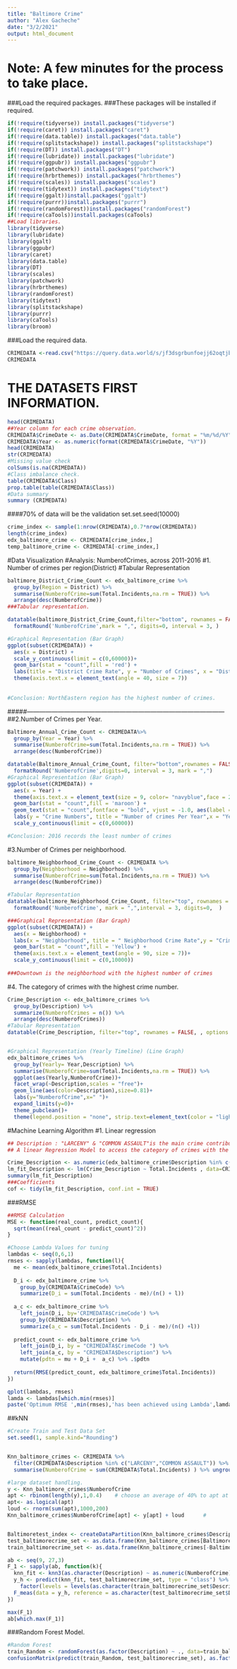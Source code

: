 ---
title: "Baltimore Crime"
author: "Alex Gacheche"
date: "3/2/2021"
output: html_document
---

# Note: A few minutes for the process to take place.
###Load the required packages.
###These packages will be installed if required.
```{R}
if(!require(tidyverse)) install.packages("tidyverse")
if(!require(caret)) install.packages("caret")
if(!require(data.table)) install.packages("data.table")
if(!require(splitstackshape)) install.packages("splitstackshape")
if(!require(DT)) install.packages("DT")
if(!require(lubridate)) install.packages("lubridate")
if(!require(ggpubr)) install.packages("ggpubr")
if(!require(patchwork)) install.packages("patchwork")
if(!require(hrbrthemes)) install.packages("hrbrthemes")
if(!require(scales)) install.packages("scales")
if(!require(tidytext)) install.packages("tidytext")
if(!require(ggalt))install.packages("ggalt")
if(!require(purrr))install.packages("purrr")
if(!require(randomForest))install.packages("randomForest")
if(!require(caTools))install.packages(caTools)
##Load libraries.
library(tidyverse)
library(lubridate)
library(ggalt)
library(ggpubr)
library(caret)
library(data.table)
library(DT)
library(scales)   
library(patchwork) 
library(hrbrthemes)
library(randomForest)   
library(tidytext)  
library(splitstackshape)    
library(purrr)
library(caTools)
library(broom)
```

###Load the required data.
```{r}
CRIMEDATA <-read.csv("https://query.data.world/s/jf3dsgrbunfoejj62oqtjbaa3ujx2a") 
CRIMEDATA
```

# THE DATASETS FIRST INFORMATION.
```{r}
head(CRIMEDATA)
##Year column for each crime observation.
CRIMEDATA$CrimeDate <- as.Date(CRIMEDATA$CrimeDate, format = "%m/%d/%Y")
CRIMEDATA$Year <- as.numeric(format(CRIMEDATA$CrimeDate, "%Y"))
head(CRIMEDATA)
str(CRIMEDATA)
#Missing value check
colSums(is.na(CRIMEDATA))
#Class imbalance check.
table(CRIMEDATA$Class)
prop.table(table(CRIMEDATA$Class))
#Data summary
summary (CRIMEDATA)
```

####70% of data will be the validation set.set.seed(10000)
```{r}
crime_index <- sample(1:nrow(CRIMEDATA),0.7*nrow(CRIMEDATA))
length(crime_index)
edx_baltimore_crime <- CRIMEDATA[crime_index,]
temp_baltimore_crime <- CRIMEDATA[-crime_index,]
```
#Data Visualization
#Analysis: NumberofCrimes,  across 2011-2016
#1. Number of crimes per region(District) 
#Tabular Representation
```{r}
baltimore_District_Crime_Count <- edx_baltimore_crime %>% 
  group_by(Region = District) %>%
  summarise(NumberofCrime=sum(Total.Incidents,na.rm = TRUE)) %>% 
  arrange(desc(NumberofCrime))
###Tabular representation.

datatable(baltimore_District_Crime_Count,filter="bottom", rownames = FALSE, options = list(pageLength = 49)) %>%
  formatRound('NumberofCrime',mark = ",", digits=0, interval = 3, ) 

#Graphical Representation (Bar Graph)
ggplot(subset(CRIMEDATA)) +
  aes(x = District) +
  scale_y_continuous(limit = c(0,60000))+
  geom_bar(stat = "count",fill = 'red') + 
  labs(title = "District Crime Rate", y = "Number of Crimes", x = "Districts") +
  theme(axis.text.x = element_text(angle = 40, size = 7)) 
  
  
#Conclusion: NorthEastern region has the highest number of crimes.
```

#####------------------------------------------------------------------------------------------------
##2.Number of Crimes per Year.

```{r}
Baltimore_Annual_Crime_Count <- CRIMEDATA%>% 
  group_by(Year = Year) %>%
  summarise(NumberofCrime=sum(Total.Incidents,na.rm = TRUE)) %>%   
  arrange(desc(NumberofCrime))

datatable(Baltimore_Annual_Crime_Count, filter="bottom",rownames = FALSE,options = list(scrollX=TRUE) ) %>%
  formatRound('NumberofCrime',digits=0, interval = 3, mark = ",") 
#Graphical Representation (Bar Graph)
ggplot(subset(CRIMEDATA)) +
  aes(x = Year) +
  theme(axis.text.x = element_text(size = 9, color= "navyblue",face = 2, angle =70)) +
  geom_bar(stat = "count",fill = 'maroon') + 
  geom_text(stat = "count",fontface = "bold", vjust = -1.0, aes(label = ..count..), color = "black") +
  labs(y = "Crime Numbers", title = "Number of crimes Per Year",x = "Years") +
  scale_y_continuous(limit = c(0,60000))

#Conclusion: 2016 records the least number of crimes
```
#3.Number of Crimes per neighborhood.
```{r}
baltimore_Neighborhood_Crime_Count <- CRIMEDATA %>% 
  group_by(Neighborhood = Neighborhood) %>%
  summarise(NumberofCrime=sum(Total.Incidents,na.rm = TRUE)) %>% 
  arrange(desc(NumberofCrime))

#Tabular Representation
datatable(baltimore_Neighborhood_Crime_Count, filter="top", rownames = FALSE, options = list(pageLength = 49) ) %>%
  formatRound('NumberofCrime', mark = ",",interval = 3, digits=0,  ) 

###Graphical Representation (Bar Graph)
ggplot(subset(CRIMEDATA)) +
  aes(x = Neighborhood) +
  labs(x = "Neighborhood", title = " Neighborhood Crime Rate",y = "Crime Number") +
  geom_bar(stat = "count",fill = 'Yellow') + 
  theme(axis.text.x = element_text(angle = 90, size = 7))+
  scale_y_continuous(limit = c(0,10000))
  
###Downtown is the neighborhood with the highest number of crimes
```
#4. The category of crimes with the highest crime number.


```{r}
Crime_Description <- edx_baltimore_crimes %>% 
  group_by(Description) %>%
  summarize(NumberofCrimes = n()) %>%
  arrange(desc(NumberofCrimes))
#Tabular Representation
datatable(Crime_Description, filter="top", rownames = FALSE, , options = list(pageLength = 50)) 


#Graphical Representation (Yearly Timeline) (Line Graph)
edx_baltimore_crimes %>% 
  group_by(Yearly= Year,Description) %>% 
  summarise(NumberofCrime=sum(Total.Incidents,na.rm = TRUE)) %>% 
  ggplot(aes(Yearly,NumberofCrime))+
  facet_wrap(~Description,scales = "free")+
  geom_line(aes(color=Description),size=0.81)+
  labs(y="NumberofCrime",x=" ")+
  expand_limits(y=0)+ 
  theme_pubclean()+
  theme(legend.position = "none", strip.text=element_text(color = "lightblue", face="bold"), strip.background = element_rect(fill="purple"))
```

#Machine Learning Algorithm
#1. Linear regression

```{r}
## Description : "LARCENY" & "COMMON ASSAULT"is the main crime contributor in Baltimore 2011-2016.  
## A linear Regression Model to access the category of crimes with the highest number of crimes. 

Crime_Description <- as.numeric(edx_baltimore_crime$Description %in% c("LARCENY","COMMON ASSAULT"))
lm_fit_Description <- lm(Crime_Description ~ Total.Incidents , data=CRIMEDATA[c(crime_index), ])
summary(lm_fit_Description)
###Coefficients
cof <- tidy(lm_fit_Description, conf.int = TRUE)
```

###RMSE
```{r}
##RMSE Calculation
MSE <- function(real_count, predict_count){
  sqrt(mean((real_count - predict_count)^2))
}

#Choose Lambda Values for tuning
lambdas <- seq(0,6,1)
rmses <- sapply(lambdas, function(l){
  me <- mean(edx_baltimore_crime$Total.Incidents)
  
  D_i <- edx_baltimore_crime %>%
    group_by(CRIMEDATA$CrimeCode) %>%
    summarize(D_i = sum(Total.Incidents - me)/(n() + l))
  
  a_c <- edx_baltimore_crime %>%
    left_join(D_i, by='CRIMEDATA$CrimeCode') %>% 
    group_by(CRIMEDATA$Description) %>%
    summarize(a_c = sum(Total.Incidents - D_i - me)/(n() +l))
  
  predict_count <- edx_baltimore_crime %>%
    left_join(D_i, by = "CRIMEDATA$CrimeCode ") %>%
    left_join(a_c, by = "CRIMEDATA$Description") %>%
    mutate(pdtn = mu + D_i +  a_c) %>% .$pdtn
  
  return(RMSE(predict_count, edx_baltimore_crime$Total.Incidents))
})

qplot(lambdas, rmses)
lamda <- lambdas[which.min(rmses)]
paste('Optimum RMSE ',min(rmses),'has been achieved using Lambda',lamda)
```

##kNN
```{r}
#Create Train and Test Data Set
set.seed(1, sample.kind="Rounding")


Knn_baltimore_crimes <- CRIMEDATA %>% 
  filter(CRIMEDATA$Description %in% c("LARCENY","COMMON ASSAULT")) %>% group_by(District,Description)%>% 
  summarise(NumberofCrime = sum(CRIMEDATA$Total.Incidents) ) %>% ungroup() 

#large dataset handling.
y <- Knn_baltimore_crimes$NumberofCrime
apt <- rbinom(length(y),1,0.4)    # choose an average of 40% to apt at random
apt<- as.logical(apt)
loud <- rnorm(sum(apt),1000,200) 
Knn_baltimore_crimes$NumberofCrime[apt] <- y[apt] + loud      #


Baltimoretest_index <- createDataPartition(Knn_baltimore_crimes$Description, times = 1, p = 0.3, list = FALSE)
test_baltimorecrime_set <- as.data.frame(Knn_baltimore_crimes[Baltimoretest_index, ])
train_baltimorecrime_set <- as.data.frame(Knn_baltimore_crimes[-Baltimoretest_index, ])

ab <- seq(9, 27,3)
F_1 <- sapply(ab, function(k){
  knn_fit <- knn3(as.character(Description) ~ as.numeric(NumberofCrime), data = train_baltimorecrime_set, k = k, use.all = FALSE)
  y_h <- predict(knn_fit, test_baltimorecrime_set, type = "class") %>% 
    factor(levels = levels(as.character(train_baltimorecrime_set$Description)))
  F_meas(data = y_h, reference = as.character(test_baltimorecrime_set$Description))
})

max(F_1)
ab[which.max(F_1)]
```
###Random Forest Model.
```{r}
#Random Forest
train_Random <- randomForest(as.factor(Description) ~ ., data=train_baltimorecrime_set)
confusionMatrix(predict(train_Random, test_baltimorecrime_set), as.factor(test_baltimorecrime_set$Description))$overall["Accuracy"] 
```
